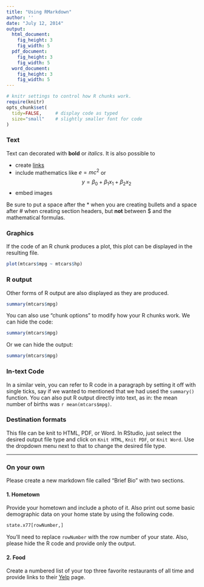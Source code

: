 ```yaml
---
title: "Using RMarkdown"
author: ''
date: "July 12, 2014"
output:
  html_document:
    fig_height: 3
    fig_width: 5
  pdf_document:
    fig_height: 3
    fig_width: 5
  word_document:
    fig_height: 3
    fig_width: 5
---
```



```r
# knitr settings to control how R chunks work.
require(knitr)
opts_chunk$set(
  tidy=FALSE,     # display code as typed
  size="small"    # slightly smaller font for code
)
```

### Text

Text can decorated with **bold** or *italics*.  It is also possible to 

* create [links](http://rmarkdown.rstudio.com/) 
* include mathematics like $e=mc^2$ or 
$$y = \beta_0 + \beta_1 x_1 + \beta_2 x_2$$
* embed images 

Be sure to put a space after the * when you are creating bullets and a space after # when 
creating section headers, but **not** between $ and the mathematical formulas.

### Graphics

If the code of an R chunk produces a plot, this plot can be displayed in the resulting file.

```r
plot(mtcars$mpg ~ mtcars$hp)
```

### R output
Other forms of R output are also displayed as they are produced.

```r
summary(mtcars$mpg)
```

You can also use "chunk options" to modify how your R chunks work.  We can hide the code:

```r
summary(mtcars$mpg)
```

Or we can hide the output:

```r
summary(mtcars$mpg)
```

### In-text Code

In a similar vein, you can refer to R code in a paragraph by setting it off with single
ticks, say if we wanted to mentioned that we had used the `summary()` function.  You can
also put R output directly into text, as in: the mean number of births was 
`r mean(mtcars$mpg)`.

### Destination formats

This file can be knit to HTML, PDF, or Word.  In RStudio, just select the desired 
output file type and click on `Knit HTML`, `Knit PDF`, or `Knit Word`.  Use the 
dropdown menu next to that to change the desired file type.

* * *

### On your own
Please create a new markdown file called "Brief Bio" with two sections.

#### 1. Hometown
Provide your hometown and include a photo of it.  Also print
out some basic demographic data on your home state by using the following code.

```r
state.x77[rowNumber,]
```

You'll need to replace `rowNumber` with the row number of your state.  Also, please
hide the R code and provide only the output.

#### 2. Food
Create a numbered list of your top three favorite restaurants of all time and provide links
to their [Yelp](http://www.yelp.com/) page.
